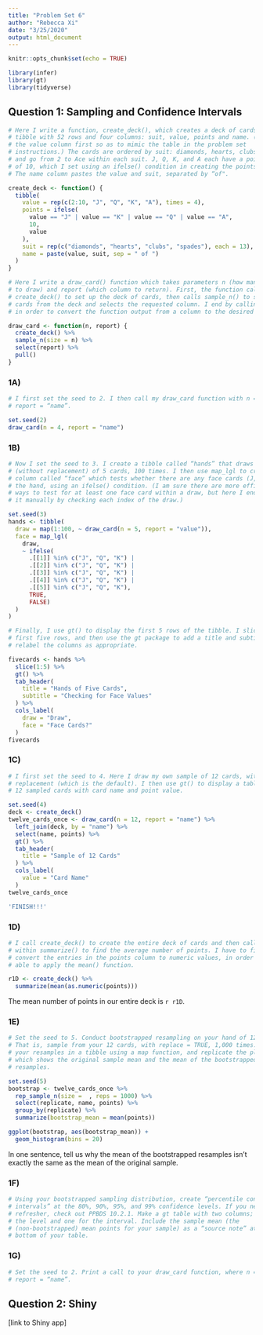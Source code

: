 ```yaml
---
title: "Problem Set 6"
author: "Rebecca Xi"
date: "3/25/2020"
output: html_document
---
```


```r
knitr::opts_chunk$set(echo = TRUE)

library(infer)
library(gt)
library(tidyverse)
```

## Question 1: Sampling and Confidence Intervals

```r

# Here I write a function, create_deck(), which creates a deck of cards as a
# tibble with 52 rows and four columns: suit, value, points and name. (I list
# the value column first so as to mimic the table in the problem set
# instructions.) The cards are ordered by suit: diamonds, hearts, clubs, spades,
# and go from 2 to Ace within each suit. J, Q, K, and A each have a point value
# of 10, which I set using an ifelse() condition in creating the points column.
# The name column pastes the value and suit, separated by “of".

create_deck <- function() {
  tibble(
    value = rep(c(2:10, "J", "Q", "K", "A"), times = 4),
    points = ifelse(
      value == "J" | value == "K" | value == "Q" | value == "A", 
      10, 
      value
    ),
    suit = rep(c("diamonds", "hearts", "clubs", "spades"), each = 13),
    name = paste(value, suit, sep = " of ")
  )
}

# Here I write a draw_card() function which takes parameters n (how many cards
# to draw) and report (which column to return). First, the function calls
# create_deck() to set up the deck of cards, then calls sample_n() to sample n
# cards from the deck and selects the requested column. I end by calling pull()
# in order to convert the function output from a column to the desired format.

draw_card <- function(n, report) {
  create_deck() %>% 
  sample_n(size = n) %>%
  select(report) %>% 
  pull()
}
```


### 1A)

```r

# I first set the seed to 2. I then call my draw_card function with n = 4 and
# report = “name”.

set.seed(2)
draw_card(n = 4, report = "name")
```


### 1B)

```r

# Now I set the seed to 3. I create a tibble called “hands” that draws a sample
# (without replacement) of 5 cards, 100 times. I then use map_lgl to create a
# column called “face” which tests whether there are any face cards (J, Q, K) in
# the hand, using an ifelse() condition. (I am sure there are more efficient
# ways to test for at least one face card within a draw, but here I end up doing
# it manually by checking each index of the draw.)

set.seed(3)
hands <- tibble(
  draw = map(1:100, ~ draw_card(n = 5, report = "value")),
  face = map_lgl(
    draw, 
    ~ ifelse(
      .[[1]] %in% c("J", "Q", "K") |
      .[[2]] %in% c("J", "Q", "K") |
      .[[3]] %in% c("J", "Q", "K") |
      .[[4]] %in% c("J", "Q", "K") |
      .[[5]] %in% c("J", "Q", "K"), 
      TRUE, 
      FALSE)
  )
)

# Finally, I use gt() to display the first 5 rows of the tibble. I slice for the
# first five rows, and then use the gt package to add a title and subtitle and
# relabel the columns as appropriate.

fivecards <- hands %>% 
  slice(1:5) %>% 
  gt() %>% 
  tab_header(
    title = "Hands of Five Cards",
    subtitle = "Checking for Face Values"
  ) %>%
  cols_label(
    draw = "Draw",
    face = "Face Cards?"
  )
fivecards
```


### 1C)

```r

# I first set the seed to 4. Here I draw my own sample of 12 cards, without
# replacement (which is the default). I then use gt() to display a table of all
# 12 sampled cards with card name and point value.

set.seed(4)
deck <- create_deck()
twelve_cards_once <- draw_card(n = 12, report = "name") %>% 
  left_join(deck, by = "name") %>% 
  select(name, points) %>% 
  gt() %>% 
  tab_header(
    title = "Sample of 12 Cards"
  ) %>% 
  cols_label(
    value = "Card Name"
  )
twelve_cards_once

'FINISH!!!'
```


### 1D)

```r

# I call create_deck() to create the entire deck of cards and then call mean()
# within summarize() to find the average number of points. I have to first
# convert the entries in the points column to numeric values, in order to be
# able to apply the mean() function.

r1D <- create_deck() %>%  
  summarize(mean(as.numeric(points)))
```

The mean number of points in our entire deck is `r r1D`.


### 1E)

```r

# Set the seed to 5. Conduct bootstrapped resampling on your hand of 12 cards.
# That is, sample from your 12 cards, with replace = TRUE, 1,000 times. Store
# your resamples in a tibble using a map function, and replicate the plot below,
# which shows the original sample mean and the mean of the bootstrapped
# resamples. 

set.seed(5)
bootstrap <- twelve_cards_once %>% 
  rep_sample_n(size =  , reps = 1000) %>% 
  select(replicate, name, points) %>%
  group_by(replicate) %>%
  summarize(bootstrap_mean = mean(points))

ggplot(bootstrap, aes(bootstrap_mean)) +
  geom_histogram(bins = 20)
```
In one sentence, tell us why the mean of the bootstrapped resamples isn’t 
exactly the same as the mean of the original sample.



### 1F)

```r

# Using your bootstrapped sampling distribution, create “percentile confidence
# intervals” at the 80%, 90%, 95%, and 99% confidence levels. If you need a
# refresher, check out PPBDS 10.2.1. Make a gt table with two columns; one for
# the level and one for the interval. Include the sample mean (the
# (non-bootstrapped) mean points for your sample) as a “source note” at the
# bottom of your table.


```


### 1G)

```r

# Set the seed to 2. Print a call to your draw_card function, where n = 4 and
# report = “name”.


```



## Question 2: Shiny

[link to Shiny app]


